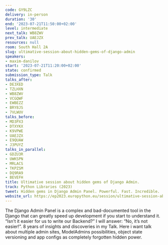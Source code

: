 ```yaml
---
code: GY9LZC
delivery: in-person
duration: '30'
end: '2023-07-21T11:50:00+02:00'
level: intermediate
next_talk: WB8ZWV
prev_talk: UAEJZX
resources: null
room: South Hall 2A
slug: ultimative-session-about-hidden-gems-of-django-admin
speakers:
- maxim-danilov
start: '2023-07-21T11:20:00+02:00'
state: confirmed
submission_type: Talk
talks_after:
- DE3XED
- TZLHXN
- WB8ZWV
- VCGQWF
- EWBEZZ
- BRY8JS
- 7VLWUV
talks_before:
- MD3PX3
- DTXYKX
- K9VPWE
- UAEJZX
- E9QUAW
- J3PUYZ
talks_in_parallel:
- GDZU3R
- UWKSPN
- MRLACS
- TKPZSM
- DQ9RA9
- BEVEFH
title: Ultimative session about hidden gems of Django Admin.
track: Python Libraries (2023)
tweet: Hidden gems in Django Admin Panel. Powerful. Fast. Incredible.
website_url: https://ep2023.europython.eu/session/ultimative-session-about-hidden-gems-of-django-admin
---
```


The Django Admin Panel is a complex and bad-documented tool in the Django that can greatly speed up development if you start to understand it.
“Isn’t it easier for us to write our Backend?” I will answer: “No, it’s not easier!”. 8 years of insights and discoveries in my Talk. Here i want talk about multiple admin sites, ModelAdmins possibilities, object state versioning and app configs as completely forgotten hidden power.
